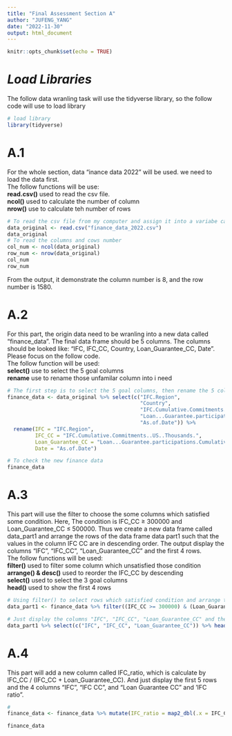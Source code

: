 ---
title: "Final Assessment Section A"
author: "JUFENG_YANG"
date: "2022-11-30"
output: html_document
---

```{r setup, include=FALSE}
knitr::opts_chunk$set(echo = TRUE)
```
# ***Load Libraries***
The follow data wranling task will use the tidyverse library, so the follow code will use to load library
```{R}
# load library
library(tidyverse)
```


# **A.1**
For the whole section, data "inance data 2022" will be used. we need to load the data first.  
The follow functions will be use:  
**read.csv()** used to read the csv file.   
**ncol()** used to calculate the number of column  
**nrow()** use to calculate teh number of rows   

```{R}
# To read the csv file from my computer and assign it into a variabe call "data_original"
data_original <- read.csv("finance_data_2022.csv")
data_original
# To read the columns and cows number
col_num <- ncol(data_original)
row_num <- nrow(data_original)
col_num
row_num
```

From the output, it demonstrate the column number is 8, and the row number is 1580.


# **A.2**
For this part, the origin data need to be wranling into a new data called "finance_data". The final data frame should be 5 columns. The columns should be looked like: "IFC, IFC_CC, Country, Loan_Guarantee_CC, Date". Please focus on the follow code.   
The follow function will be used:  
**select()** use to select the 5 goal columns   
**rename** use to rename those unfamilar column into i need  

```{R}
# The first step is to select the 5 goal columns, then rename the 5 columns as the descriptions
finance_data <- data_original %>% select(c("IFC.Region", 
                                           "Country", 
                                           "IFC.Cumulative.Commitments..US..Thousands.", 
                                           "Loan...Guarantee.participations.Cumulative.Commitments..US..Thousands.", 
                                           "As.of.Date")) %>% 
  rename(IFC = "IFC.Region",
         IFC_CC = "IFC.Cumulative.Commitments..US..Thousands.",
         Loan_Guarantee_CC = "Loan...Guarantee.participations.Cumulative.Commitments..US..Thousands.",
         Date = "As.of.Date")

# To check the new finance data
finance_data
```

# **A.3**
This part will use the filter to choose the some columns which satisfied some condition. Here, The condition is IFC_CC $\ge$ 300000 and Loan_Guarantee_CC $\le$ 500000.
Thus we create a new data frame called data_part1 and arrange the rows of the data frame data part1 such that the values in the column IFC CC are in descending order. The output display the columns "IFC", "IFC_CC", "Loan_Guarantee_CC" and the first 4 rows.  
The follow functions will be used:  
**filter()** used to filter some column which unsatisfied those condition  
**arrange() & desc()** used to reorder the IFC_CC by descending  
**select()** used to select the 3 goal columns  
**head()** used to show the first 4 rows  

```{R}
# Using filter() to select rows which satisfied condition and arrange the data frame ordered by descending
data_part1 <- finance_data %>% filter((IFC_CC >= 300000) & (Loan_Guarantee_CC <= 500000)) %>% arrange(desc(IFC_CC))

# Just display the columns "IFC", "IFC_CC", "Loan_Guarantee_CC" and the first 4 rows
data_part1 %>% select(c("IFC", "IFC_CC", "Loan_Guarantee_CC")) %>% head(4)
```
# **A.4**
This part will add a new column called IFC_ratio, which is calculate by IFC_CC / (IFC_CC + Loan_Guarantee_CC). And just display the first 5 rows and the 4 columns “IFC”, “IFC CC”, and “Loan Guarantee CC” and ‘IFC ratio”.

```{R}
# 
finance_data <- finance_data %>% mutate(IFC_ratio = map2_dbl(.x = IFC_CC, .y = Loan_Guarantee_CC, .f = ~(.x / (.x + .y))))

finance_data
```
















